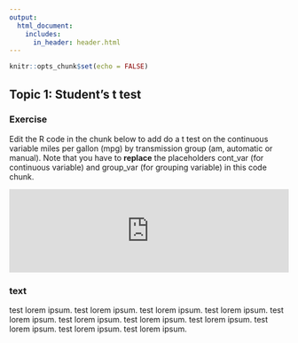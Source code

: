 ```yaml
---
output: 
  html_document:
    includes:
      in_header: header.html
---
```


```r
knitr::opts_chunk$set(echo = FALSE)
```

## Topic 1: Student's t test

### Exercise 

Edit the R code in the chunk below to add do a t test on the continuous variable miles per gallon (mpg) by transmission group (am, automatic or manual).
Note that you have to **replace** the placeholders cont_var (for continuous variable) and group_var (for grouping variable) in this code chunk.


<!---LEARNR EX 1--> 

<iframe style="margin:0 auto; min-width: 100%;" id="myIframe7" class="interactive"  src="https://tinystats.shinyapps.io/05-correlation-ex3/" scrolling="yes" frameborder="no"></iframe> 
<!-------------> 

<!---LEARNR EX 1 from TT -->

<!-- <iframe style="margin:0 auto; min-width: 100%;" id="myIframe1" class="interactive" src="https://pdrhiggins.shinyapps.io/learnr_app1/" scrolling="no" frameborder="no"></iframe> -->

<!---------------->

### text
test lorem ipsum. test lorem ipsum. test lorem ipsum. test lorem ipsum. test lorem ipsum. test lorem ipsum. test lorem ipsum. test lorem ipsum. test lorem ipsum. test lorem ipsum. test lorem ipsum. 

<script>
  iFrameResize({}, ".interactive");
</script>
